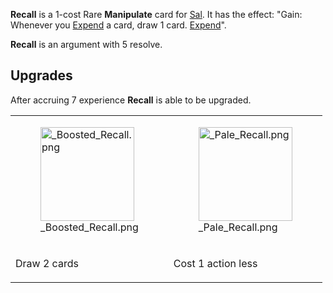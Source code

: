 {{Card
|character = Sal
|rarity = Rare
|cardtype = Manipulate
|decktype = Negotiation
|keywords = [[Expend]]
|upgradeable = Yes
|expreq = 7
|upgrade1 = Boosted Recall
|upgrade2 = Pale Recall}}

{{Quote|Medium build, great teeth, smelled terrible.}}

'''Recall''' is a 1-cost Rare '''Manipulate''' card for [[Sal]]. It has the effect: "Gain: Whenever you [[Expend]] a card, draw 1 card. [[Expend]]".

'''Recall''' is an argument with 5 resolve.

==Upgrades==
After accruing 7 experience '''Recall''' is able to be upgraded.
{| class="wikitable" style="text-align:center"
|-
|[[File: Boosted Recall.png|150px]]
|[[File: Pale Recall.png|150px]]
|-
!Draw 2 cards
!Cost 1 action less
|}